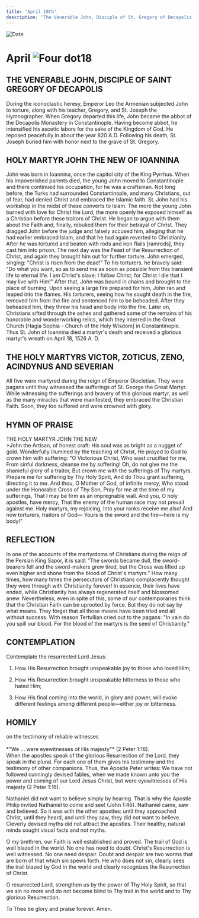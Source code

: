 ```yaml
---
title: 'April 18th'
description: 'The Venerable John, Disciple of St. Gregory of Decapolis, Holy Martyr John the New of Ioannina, Holy Martyrs Victor, Zoticus, Zeno, Acindynus, and Severian'
---
```


<RunningHead />
<Image src="/title-imprint.png" height={68} width={50} alt="Date" className="title-imprint"/>

# <div id="date">April <Image className="four-dot" src="/four-dot.png" height={15} width={15} alt="Four dot" />18</div>

## THE VENERABLE JOHN, DISCIPLE OF SAINT GREGORY OF DECAPOLIS
During the iconoclastic heresy, Emperor Leo the Armenian subjected John to torture, along with his teacher, Gregory, and St. Joseph the Hymnographer. When Gregory departed this life, John became the abbot of the Decapolis Monastery in Constantinople. Having become abbot, he intensified his ascetic labors for the sake of the Kingdom of God. He reposed peacefully in about the year 820 A.D. Following his death, St. Joseph buried him with honor next to the grave of St. Gregory.

## HOLY MARTYR JOHN THE NEW OF IOANNINA

John was born in Ioannina, once the capitol city of the King Pyrrhus. When his impoverished parents died, the young John moved to Constantinople and there continued his occupation, for he was a craftsman. Not long before, the Turks had surrounded Constantinople, and many Christians, out of fear, had denied Christ and embraced the Islamic faith. St. John had his workshop in the midst of these converts to Islam. The more the young John burned with love for Christ the Lord, the more openly he exposed himself as a Christian before these traitors of Christ. He began to argue with them about the Faith and, finally, rebuked them for their betrayal of Christ. They dragged John before the judge and falsely accused him, alleging that he had earlier embraced Islam, and that he had again reverted to Christianity. After he was tortured and beaten with rods and iron flails [ramrods], they cast him into prison. The next day was the Feast of the Resurrection of Christ, and again they brought him out for further torture. John emerged, singing: "Christ is risen from the dead!" To his torturers, he bravely said: "Do what you want, so as to send me as soon as possible from this transient life to eternal life. I am Christ's slave; I follow Christ; for Christ I die that I may live with Him!" After that, John was bound in chains and brought to the place of burning. Upon seeing a large fire prepared for him, John ran and leaped into the flames. His torturers, seeing how he sought death in the fire, removed him from the fire and sentenced him to be beheaded. After they beheaded him, they threw his head and body into the fire. Later on, Christians sifted through the ashes and gathered some of the remains of his honorable and wonderworking relics, which they interred in the Great Church [Hagia Sophia - Church of the Holy Wisdom] in Constantinople. Thus St. John of Ioannina died a martyr's death and received a glorious martyr's wreath on April 18, 1526 A. D.

## THE HOLY MARTYRS VICTOR, ZOTICUS, ZENO, ACINDYNUS AND SEVERIAN

All five were martyred during the reign of Emperor Diocletian. They were pagans until they witnessed the sufferings of St. George the Great Martyr. While witnessing the sufferings and bravery of this glorious martyr, as well as the many miracles that were manifested, they embraced the Christian Faith. Soon, they too suffered and were crowned with glory.


## HYMN OF PRAISE
<div style={{textAlign:'center', color:'crimson', fontWeight:'bold'}}>
THE HOLY MARTYR JOHN THE NEW
</div>
>John the Artisan, of honest craft:  
His soul was as bright as a nugget of gold.  
Wonderfully illumined by the teaching of Christ,  
He prayed to God to crown him with suffering:  
"O Victorious Christ, Who wast crucified for me,  
From sinful darkness, cleanse me by suffering!  
Oh, do not give me the shameful glory of a traitor,  
But crown me with the sufferings of Thy martyrs.  
Prepare me for suffering by Thy Holy Spirit,  
And do Thou grant suffering, directing it to me.  
And thou, O Mother of God, of infinite mercy,  
Who stood under the Honorable Cross of Thy Son,  
Pray for me at the time of my sufferings,  
That I may be firm as an impregnable wall.  
And you, O holy apostles, have mercy,  
That the enemy of the human race may not prevail against me.  
Holy martyrs, my rejoicing,  
Into your ranks receive me also!  
And now torturers, traitors of God—  
Yours is the sword and the fire—here is my body!"  


## REFLECTION

In one of the accounts of the martyrdoms of Christians during the reign of the Persian King Sapor, it is said: "The swords became dull, the sword-bearers fell and the sword-makers grew tired, but the Cross was lifted up even higher and shone from the blood of Christ's martyrs." How many times, how many times the persecutors of Christians complacently thought they were through with Christianity forever! In essence, their lives have ended, while Christianity has always regenerated itself and blossomed anew. Nevertheless, even in spite of this, some of our contemporaries think that the Christian Faith can be uprooted by force. But they do not say by what means. They forget that all those means have been tried and all without success. With reason Tertullian cried out to the pagans: "In vain do you spill our blood. For the blood of the martyrs is the seed of Christianity."


## CONTEMPLATION

Contemplate the resurrected Lord Jesus:
1. How His Resurrection brought unspeakable joy to those who loved Him;

2. How His Resurrection brought unspeakable bitterness to those who hated Him;

3. How His final coming into the world, in glory and power, will evoke different feelings among different people—either joy or bitterness.


## HOMILY
<div style={{textAlign:'center', color:'crimson', fontWeight:'bold'}}>
on the testimony of reliable witnesses
</div><br />
<div style={{textAlign:'right'}}>
*"We ... were eyewitnesses of His majesty"* (2 Peter 1:16).
</div>
When the apostles speak of the glorious Resurrection of the Lord, they speak in the plural. For each one of them gives his testimony and the testimony of other companions. Thus, the Apostle Peter writes: We have not followed cunningly devised fables, when we made known unto you the power and coming of our Lord Jesus Christ, but were eyewitnesses of His majesty (2 Peter 1:16).

Nathaniel did not want to believe simply by hearing. That is why the Apostle Philip invited Nathaniel to come and see! (John 1:46). Nathaniel came, saw and believed. So it was with the other apostles: until they approached Christ, until they heard, and until they saw, they did not want to believe. Cleverly devised myths did not attract the apostles. Their healthy, natural minds sought visual facts and not myths.

O my brethren, our Faith is well established and proved. The trail of God is well blazed in the world. No one has need to doubt. Christ's Resurrection is well witnessed. No one need despair. Doubt and despair are two worms that are born of that which sin spews forth. He who does not sin, clearly sees the trail blazed by God in the world and clearly recognizes the Resurrection of Christ.

O resurrected Lord, strengthen us by the power of Thy Holy Spirit, so that we sin no more and do not become blind to Thy trail in the world and to Thy glorious Resurrection.

To Thee be glory and praise forever. Amen.